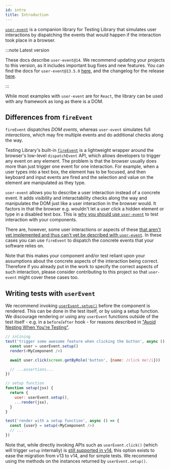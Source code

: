 ```yaml
---
id: intro
title: Introduction
---
```


[`user-event`](https://github.com/testing-library/user-event) is a companion library for Testing Library that simulates user interactions by dispatching the events that would happen if the interaction took place in a browser.

:::note Latest version

These docs describe `user-event@14`. We recommend updating your projects to this version, as it includes important bug fixes and new features. You can find the docs for `user-event@13.5.0` [here](../ecosystem-user-event.mdx), and the changelog for the release [here](https://github.com/testing-library/user-event/releases/tag/v14.0.0).

:::

While most examples with `user-event` are for `React`, the library can be used with any framework as long as there is a DOM.

## Differences from `fireEvent`

`fireEvent` dispatches _DOM events_, whereas `user-event` simulates full _interactions_, which may fire multiple events and do additional checks along the way.

Testing Library's built-in [`fireEvent`](dom-testing-library/api-events.mdx#fireevent) is a lightweight wrapper around the browser's low-level `dispatchEvent` API, which allows developers to trigger any event on any element. The problem is that the browser usually does more than just trigger one event for one interaction. For example, when a user types into a text box, the element has to be focused, and then keyboard and input events are fired and the selection and value on the element are manipulated as they type.

`user-event` allows you to describe a user interaction instead of a concrete event. It adds visibility and interactability checks along the way and manipulates the DOM just like a user interaction in the browser would. It factors in that the browser e.g. wouldn't let a user click a hidden element or type in a disabled text box. This is [why you should use `user-event`](https://ph-fritsche.github.io/blog/post/why-userevent) to test interaction with your components. 

There are, however, some user interactions or aspects of these [that aren't yet implemented and thus can't yet be described with `user-event`](https://github.com/testing-library/user-event/issues?q=is%3Aopen+label%3Aaccuracy%2Cenhancement). In these cases you can use `fireEvent` to dispatch the concrete events that your software relies on.

Note that this makes your component and/or test reliant upon your assumptions about the concrete aspects of the interaction being correct. Therefore if you already put in the work to specify the correct aspects of such interaction, please consider contributing to this project so that `user-event` might cover these cases too.

## Writing tests with `userEvent`

We recommend invoking [`userEvent.setup()`](setup.mdx) before the component is rendered. This can be done in the test itself, or by using a setup function. We discourage rendering or using any `userEvent` functions outside of the test itself - e.g. in a `before`/`after` hook - for reasons described in ["Avoid Nesting When You're Testing"](https://kentcdodds.com/blog/avoid-nesting-when-youre-testing).

```js
// inlining
test('trigger some awesome feature when clicking the button', async () => {
  const user = userEvent.setup()
  render(<MyComponent />)

  await user.click(screen.getByRole('button', {name: /click me!/i}))

  // ...assertions...
})
```

```js
// setup function
function setup(jsx) {
  return {
    user: userEvent.setup(),
    ...render(jsx),
  }
}

test('render with a setup function', async () => {
  const {user} = setup(<MyComponent />)
  // ...
})
```

Note that, while directly invoking APIs such as `userEvent.click()` (which will trigger `setup` internally) is [still supported in v14](https://testing-library.com/docs/user-event/setup#direct-apis), this option exists to ease the migration from v13 to v14, and for simple tests. We recommend using the methods on the instances returned by `userEvent.setup()`.
